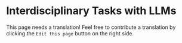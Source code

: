# Interdisciplinary Tasks with LLMs

This page needs a translation! Feel free to contribute a translation by clicking the `Edit this page` button on the right side.